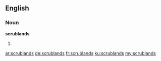 ==English==

===Noun===
'''scrublands'''

# {{plural of|scrubland}}

[[ar:scrublands]]
[[de:scrublands]]
[[fr:scrublands]]
[[ku:scrublands]]
[[my:scrublands]]